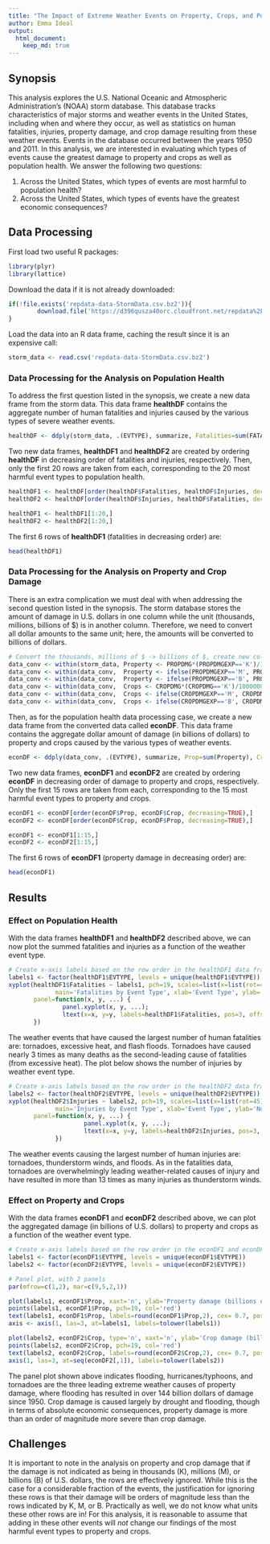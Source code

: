 ```yaml
---
title: "The Impact of Extreme Weather Events on Property, Crops, and Population Health"
author: Emma Ideal
output: 
  html_document:
    keep_md: true
---
```


## Synopsis
This analysis explores the U.S. National Oceanic and Atmospheric Administration's (NOAA) storm database. 
This database tracks characteristics of major storms and weather events in the United States, including when 
and where they occur, as well as statistics on human fatalities, injuries, property damage, and crop damage resulting from these weather events. Events in the database
occurred between the years 1950 and 2011.
In this analysis, we are interested in evaluating which types of events cause the greatest damage to property and crops as well as population health. We answer the following two questions:  

1. Across the United States, which types of events are most harmful to population health?   
2. Across the United States, which types of events have the greatest economic consequences?


## Data Processing
First load two useful R packages:
```r
library(plyr)
library(lattice)
```
Download the data if it is not already downloaded:
```r
if(!file.exists('repdata-data-StormData.csv.bz2')){
        download.file('https://d396qusza40orc.cloudfront.net/repdata%2Fdata%2FStormData.csv.bz2', destfile='repdata-data-StormData.csv.bz2', method='curl')
}
```
Load the data into an R data frame, caching the result since it is an expensive call:
```r
storm_data <- read.csv('repdata-data-StormData.csv.bz2')  
```
### Data Processing for the Analysis on Population Health
To address the first question listed in the synopsis, we create a new data frame from the storm data. This data frame **healthDF** contains the aggregate number of human fatalities and injuries caused by the various types of severe weather events.
```r
healthDF <- ddply(storm_data, .(EVTYPE), summarize, Fatalities=sum(FATALITIES), Injuries=sum(INJURIES))
```
Two new data frames, **healthDF1** and **healthDF2** are created by ordering **healthDF** in decreasing order of fatalities and injuries, respectively. Then, only the first 20 rows are taken from each, corresponding to the 20 most harmful event types to population health.
```r
healthDF1 <- healthDF[order(healthDF$Fatalities, healthDF$Injuries, decreasing=TRUE),]
healthDF2 <- healthDF[order(healthDF$Injuries, healthDF$Fatalities, decreasing=TRUE),]

healthDF1 <- healthDF1[1:20,]
healthDF2 <- healthDF2[1:20,]
```
The first 6 rows of **healthDF1** (fatalities in decreasing order) are:
```r
head(healthDF1)
```

### Data Processing for the Analysis on Property and Crop Damage
There is an extra complication we must deal with when addressing the second question listed in the synopsis. The storm database stores the amount of damage in U.S. dollars in one column while the unit (thousands, millions, billions of $) is in another column. Therefore, we need to convert all dollar amounts to the same unit; here, the amounts will be converted to billions of dollars.
```r
# Convert the thousands, millions of $ -> billions of $, create new columns with the converted data called 'Property' and 'Crops'
data_conv <- within(storm_data, Property <- PROPDMG*(PROPDMGEXP=='K')/1000000)
data_conv <- within(data_conv,  Property <- ifelse(PROPDMGEXP=='M', PROPDMG/1000, Property))
data_conv <- within(data_conv,  Property <- ifelse(PROPDMGEXP=='B', PROPDMG, Property))
data_conv <- within(data_conv,  Crops <- CROPDMG*(CROPDMG=='K')/1000000)
data_conv <- within(data_conv,  Crops <- ifelse(CROPDMGEXP=='M', CROPDMG/1000, Crops))
data_conv <- within(data_conv,  Crops <- ifelse(CROPDMGEXP=='B', CROPDMG, Crops))
```

Then, as for the population health data processing case, we create a new data frame from the converted data called **econDF**. This data frame contains the aggregate dollar amount of damage (in billions of dollars) to property and crops caused by the various types of weather events.
```r
econDF <- ddply(data_conv, .(EVTYPE), summarize, Prop=sum(Property), Crop=sum(Crops))
```
Two new data frames, **econDF1** and **econDF2** are created by ordering **econDF** in decreasing order of damage to property and crops, respectively. Only the first 15 rows are taken from each, corresponding to the 15 most harmful event types to property and crops.
```r
econDF1 <- econDF[order(econDF$Prop, econDF$Crop, decreasing=TRUE),]
econDF2 <- econDF[order(econDF$Crop, econDF$Prop, decreasing=TRUE),]

econDF1 <- econDF1[1:15,]
econDF2 <- econDF2[1:15,]
```
The first 6 rows of **econDF1** (property damage in decreasing order) are:
```r
head(econDF1)
```


## Results
### Effect on Population Health
With the data frames **healthDF1** and **healthDF2** described above, we can now plot the summed fatalities and injuries as a function of the weather event type.
```r
# Create x-axis labels based on the row order in the healthDF1 data frame (i.e. plot most harmful -> least harmful)
labels1 <- factor(healthDF1$EVTYPE, levels = unique(healthDF1$EVTYPE))
xyplot(healthDF1$Fatalities ~ labels1, pch=19, scales=list(x=list(rot=45)), 
             main='Fatalities by Event Type', xlab='Event Type', ylab='Number of Fatalities',
       panel=function(x, y, ...) {
               panel.xyplot(x, y, ...);
               ltext(x=x, y=y, labels=healthDF1$Fatalities, pos=3, offset=1, cex=0.7)
       })
```

The weather events that have caused the largest number of human fatalities are: tornadoes, excessive heat, and flash floods. Tornadoes have caused nearly 3 times as many deaths as the second-leading cause of fatalities (from excessive heat). The plot below shows the number of injuries by weather event type.

```r
# Create x-axis labels based on the row order in the healthDF2 data frame (i.e. plot most harmful -> less harmful)
labels2 <- factor(healthDF2$EVTYPE, levels = unique(healthDF2$EVTYPE))
xyplot(healthDF2$Injuries ~ labels2, pch=19, scales=list(x=list(rot=45)), 
             main='Injuries by Event Type', xlab='Event Type', ylab='Number of Injuries',
       panel=function(x, y, ...) {
                     panel.xyplot(x, y, ...);
                     ltext(x=x, y=y, labels=healthDF2$Injuries, pos=3, offset=1, cex=0.7)
             })
```

The weather events causing the largest number of human injuries are: tornadoes, thunderstorm winds, and floods. As in the fatalities data, tornadoes are overwhelmingly leading weather-related causes of injury and have resulted in more than 13 times as many injuries as thunderstorm winds.


### Effect on Property and Crops
With the data frames **econDF1** and **econDF2** described above, we can plot the aggregated damage (in billions of U.S. dollars) to property and crops as a function of the weather event type.
```r
# Create x-axis labels based on the row order in the econDF1 and econDF2 data frames (i.e. plot most damage -> less damage)
labels1 <- factor(econDF1$EVTYPE, levels = unique(econDF1$EVTYPE))
labels2 <- factor(econDF2$EVTYPE, levels = unique(econDF2$EVTYPE))

# Panel plot, with 2 panels
par(mfrow=c(1,2), mar=c(9,5,2,1))

plot(labels1, econDF1$Prop, xaxt='n', ylab='Property damage (billions of $)', main='Property Damage by Event Type')
points(labels1, econDF1$Prop, pch=19, col='red')
text(labels1, econDF1$Prop, labels=round(econDF1$Prop,2), cex= 0.7, pos=3)
axis <- axis(1, las=3, at=labels1, labels=tolower(labels1))

plot(labels2, econDF2$Crop, type='n', xaxt='n', ylab='Crop damage (billions of $)', main='Crop Damage by Event Type')
points(labels2, econDF2$Crop, pch=19, col='red')
text(labels2, econDF2$Crop, labels=round(econDF2$Crop,2), cex= 0.7, pos=3)
axis(1, las=3, at=seq(econDF2[,1]), labels=tolower(labels2))
```
The panel plot shown above indicates flooding, hurricanes/typhoons, and tornadoes are the three leading extreme weather causes of property damage, where flooding has resulted in over 144 billion dollars of damage since 1950. Crop damage is caused largely by drought and flooding, though in terms of absolute economic consequences, property damage is more than an order of magnitude more severe than crop damage.

## Challenges
It is important to note in the analysis on property and crop damage that if the damage is not indicated as being in thousands (K), millions (M), or billions (B) of U.S. dollars, the rows are effectively ignored. While this is the case for a considerable fraction of the events, the justification for ignoring these rows is that their damage will be orders of magnitude less than the rows indicated by K, M, or B. Practically as well, we do not know what units these other rows are in! For this analysis, it is reasonable to assume that adding in these other events will *not* change our findings of the most harmful event types to property and crops.

